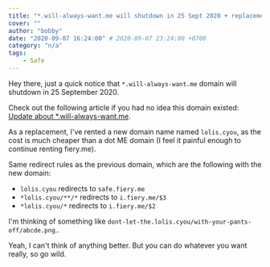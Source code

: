 ```yaml
---
title: "*.will-always-want.me will shutdown in 25 Sept 2020 + replacement domain"
cover: ""
author: "bobby"
date: "2020-09-07 16:24:00" # 2020-09-07 23:24:00 +0700
category: "n/a"
tags:
    - Safe
---
```


Hey there, just a quick notice that `*.will-always-want.me` domain will shutdown in 25 September 2020.

Check out the following article if you had no idea this domain existed: [Update about *.will-always-want.me](https://blog.fiery.me/update-about-will-always-want-me).

As a replacement, I've rented a new domain name named `lolis.cyou`, as the cost is much cheaper than a dot ME domain (I feel it painful enough to continue renting fiery.me).

Same redirect rules as the previous domain, which are the following with the new domain:

- `lolis.cyou` redirects to `safe.fiery.me`
- `*lolis.cyou/**/*` redirects to `i.fiery.me/$3` 
- `*lolis.cyou/*` redirects to `i.fiery.me/$2`

I'm thinking of something like `dont-let-the.lolis.cyou/with-your-pants-off/abcde.png`..

Yeah, I can't think of anything better. But you can do whatever you want really, so go wild.

